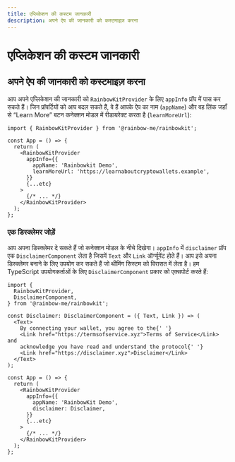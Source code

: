 ```yaml
---
title: एप्लिकेशन की कस्टम जानकारी
description: अपने ऐप की जानकारी को कस्टमाइज़ करना
---
```


# एप्लिकेशन की कस्टम जानकारी

## अपने ऐप की जानकारी को कस्टमाइज़ करना

आप अपने एप्लिकेशन की जानकारी को `RainbowKitProvider` के लिए `appInfo` प्रॉप में पास कर सकते हैं। जिन प्रॉपर्टियों को आप बदल सकते हैं, वे हैं आपके ऐप का नाम (`appName`) और वह लिंक जहाँ से “Learn More” बटन कनेक्शन मोडल में रीडायरेक्ट करता है (`learnMoreUrl`):

```tsx
import { RainbowKitProvider } from '@rainbow-me/rainbowkit';

const App = () => {
  return (
    <RainbowKitProvider
      appInfo={{
        appName: 'Rainbowkit Demo',
        learnMoreUrl: 'https://learnaboutcryptowallets.example',
      }}
      {...etc}
    >
      {/* ... */}
    </RainbowKitProvider>
  );
};
```

### एक डिस्क्लेमर जोड़ें

आप अपना डिस्क्लेमर दे सकते हैं जो कनेक्शन मोडल के नीचे दिखेगा। `appInfo` में `disclaimer` प्रॉप एक `DisclaimerComponent` लेता है जिसमें `Text` और `Link` ऑर्ग्यूमेंट होते हैं। आप इसे अपना डिस्क्लेमर बनाने के लिए उपयोग कर सकते हैं जो थीमिंग सिस्टम को विरासत में लेता है। हम TypeScript उपयोगकर्ताओं के लिए `DisclaimerComponent` प्रकार को एक्सपोर्ट करते हैं:

```tsx
import {
  RainbowKitProvider,
  DisclaimerComponent,
} from '@rainbow-me/rainbowkit';

const Disclaimer: DisclaimerComponent = ({ Text, Link }) => (
  <Text>
    By connecting your wallet, you agree to the{' '}
    <Link href="https://termsofservice.xyz">Terms of Service</Link> and
    acknowledge you have read and understand the protocol{' '}
    <Link href="https://disclaimer.xyz">Disclaimer</Link>
  </Text>
);

const App = () => {
  return (
    <RainbowKitProvider
      appInfo={{
        appName: 'RainbowKit Demo',
        disclaimer: Disclaimer,
      }}
      {...etc}
    >
      {/* ... */}
    </RainbowKitProvider>
  );
};
```

